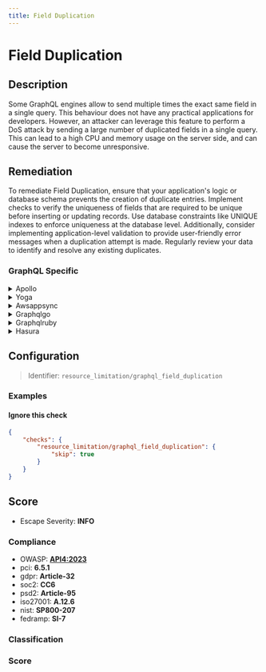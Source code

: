 ```yaml
---
title: Field Duplication
---
```


# Field Duplication

## Description

Some GraphQL engines allow to send multiple times the exact same field in a single query. This behaviour does not have any practical applications for developers. However, an attacker can leverage this feature to perform a DoS attack by sending a large number of duplicated fields in a single query. This can lead to a high CPU and memory usage on the server side, and can cause the server to become unresponsive.

## Remediation

To remediate Field Duplication, ensure that your application's logic or database schema prevents the creation of duplicate entries. Implement checks to verify the uniqueness of fields that are required to be unique before inserting or updating records. Use database constraints like UNIQUE indexes to enforce uniqueness at the database level. Additionally, consider implementing application-level validation to provide user-friendly error messages when a duplication attempt is made. Regularly review your data to identify and resolve any existing duplicates.


### GraphQL Specific

<details>
    <summary>Apollo</summary>

To address field duplication in the Apollo framework engine, ensure that your GraphQL schema is designed with reusable fragments and interfaces to minimize redundancy. Utilize the DRY (Don't Repeat Yourself) principle by creating shared field definitions that can be included in multiple types or queries. Additionally, leverage Apollo's caching mechanisms to prevent unnecessary data fetching and reduce the likelihood of duplicating fields across different parts of your application.

</details>

<details>
    <summary>Yoga</summary>

To address the issue of field duplication in the Yoga framework engine, ensure that your data models are properly designed to avoid redundancy. Utilize inheritance or composition to share fields between related models, and consider implementing a data normalization process. Additionally, review your database schema and object-relational mapping configurations to prevent unnecessary duplication of fields across your data storage and application layers. Regularly refactor your codebase to maintain clean and DRY (Don't Repeat Yourself) principles.

</details>

<details>
    <summary>Awsappsync</summary>

To address field duplication issues in AWS AppSync, ensure that your GraphQL schema is designed with reusable fragments and interfaces to minimize redundancy. Utilize schema directives to enforce field uniqueness and consider implementing resolver mapping templates that abstract repetitive logic. Regularly review and refactor your schema to consolidate fields and types that serve similar purposes.

</details>

<details>
    <summary>Graphqlgo</summary>

To prevent field duplication in the GraphQL Go framework engine, ensure that your schema design is normalized to avoid redundant fields. Utilize GraphQL fragments to share common fields between queries, and leverage tools such as 'graphql-go-tools' or 'gqlgen' to detect and warn about duplicate fields during development. Additionally, consider implementing a custom validation rule that checks for field duplication within incoming queries and rejects those that do not adhere to the schema's best practices.

</details>

<details>
    <summary>Graphqlruby</summary>

To prevent field duplication in GraphQL Ruby, ensure that your queries are structured to avoid repetitive field requests. Utilize fragments to share fields between different queries and mutations, and consider implementing a query complexity analysis tool to detect and mitigate duplication issues. Additionally, leverage the GraphQL::Analysis::AST module to analyze query structures at runtime and provide feedback or restrictions on field duplication.

</details>

<details>
    <summary>Hasura</summary>

To avoid field duplication in Hasura, ensure that your GraphQL queries are structured efficiently. Refactor your queries to use fragments for shared fields between different query parts or leverage Hasura's support for named operations to reuse the same query with different variables. Additionally, consider using aliases to differentiate between fields when necessary. This will help maintain clean and optimized data fetching operations.

</details>

## Configuration

> Identifier: `resource_limitation/graphql_field_duplication`



### Examples



#### Ignore this check

```json
{
    "checks": {
        "resource_limitation/graphql_field_duplication": {
            "skip": true
        }
    }
}
```




## Score

- Escape Severity: **<span className="info-severityom">INFO</span>**

### Compliance

- OWASP: **[API4:2023](https://github.com/OWASP/API-Security/blob/master/editions/2023/en/0xa4-unrestricted-resource-consumption.md)**
- pci: **6.5.1**
- gdpr: **Article-32**
- soc2: **CC6**
- psd2: **Article-95**
- iso27001: **A.12.6**
- nist: **SP800-207**
- fedramp: **SI-7**

### Classification






### Score




